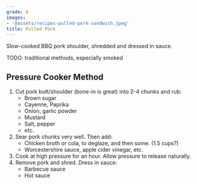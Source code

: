 ```yaml
---
grade: A
images:
- '@assets/recipes-pulled-pork-sandwich.jpeg'
title: Pulled Pork
---
```

Slow-cooked BBQ pork shoulder, shredded and dressed in sauce. 


TODO: traditional methods, especially smoked

## Pressure Cooker Method
1. Cut pork butt/shoulder (bone-in is great) into 2-4 chunks and rub:
    - Brown sugar
    - Cayenne, Paprika
    - Onion, garlic powder
    - Mustard
    - Salt, pepper
    - etc.
2. Sear pork chunks very well. Then add:
    - Chicken broth or cola, to deglaze, and then some. (1.5 cups?)
    - Worcestershire sauce, apple cider vinegar, etc.
3. Cook at high pressure for an hour. Allow pressure to release naturally.
4. Remove pork and shred. Dress in sauce:
    - Barbecue sauce
    - Hot sauce